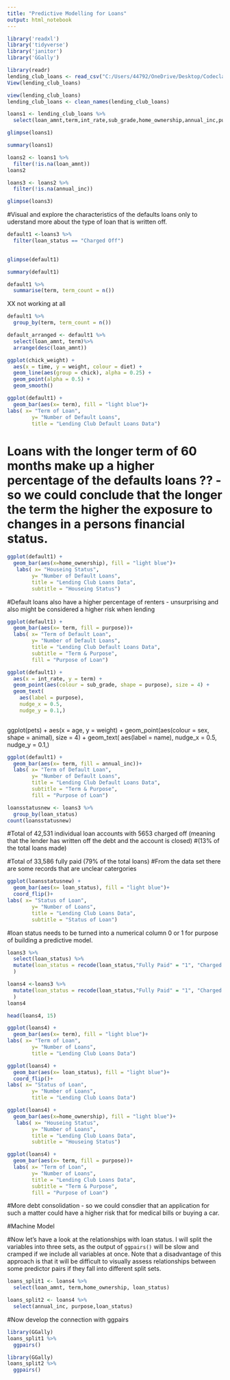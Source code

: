 ```yaml
---
title: "Predictive Modelling for Loans"
output: html_notebook
---
```

```r
library('readxl')
library('tidyverse')
library('janitor')
library('GGally')
```

```r
library(readr)
lending_club_loans <- read_csv("C:/Users/44792/OneDrive/Desktop/Codeclan 2022/final_project_loan_default_predictor/data/lending_club_loans.csv")
View(lending_club_loans)
```

```r
view(lending_club_loans)
lending_club_loans <- clean_names(lending_club_loans)

```
```r
loans1 <- lending_club_loans %>%
  select(loan_amnt,term,int_rate,sub_grade,home_ownership,annual_inc,purpose, loan_status)
```
```r
glimpse(loans1)
```
```r
summary(loans1)
```


```r
loans2 <- loans1 %>%
  filter(!is.na(loan_amnt))
loans2

loans3 <- loans2 %>%
  filter(!is.na(annual_inc))

```
```r
glimpse(loans3)
```

#Visual and explore the characteristics of the defaults loans only to uderstand more about the type of loan that is written off.

```r
default1 <-loans3 %>%
  filter(loan_status == "Charged Off")
  
```
```r
glimpse(default1)
```
```r
summary(default1)
```

```r
default1 %>%
  summarise(term, term_count = n())

```
XX not working at all


```r
default1 %>%
  group_by(term, term_count = n())
```


```r
default_arranged <- default1 %>%
  select(loan_amnt, term)%>%
  arrange(desc(loan_amnt))
```

```r
ggplot(chick_weight) + 
  aes(x = time, y = weight, colour = diet) +
  geom_line(aes(group = chick), alpha = 0.25) +
  geom_point(alpha = 0.5) +
  geom_smooth()
```


```r
ggplot(default1) +
  geom_bar(aes(x= term), fill = "light blue")+
labs( x= "Term of Loan",
        y= "Number of Default Loans",
        title = "Lending Club Default Loans Data")
```
# Loans with the longer term of 60 months make up a higher percentage of the defaults loans ?? - so we could conclude that the longer the term the higher the exposure to changes in a persons financial status.


```r
ggplot(default1) +
  geom_bar(aes(x=home_ownership), fill = "light blue")+
   labs( x= "Houseing Status",
        y= "Number of Default Loans",
        title = "Lending Club Loans Data",
        subtitle = "Houseing Status")
```
#Default loans also have a higher percentage of renters - unsurprising and also might be considered a higher risk when lending


```r
ggplot(default1) +
  geom_bar(aes(x= term, fill = purpose))+
  labs( x= "Term of Default Loan",
        y= "Number of Default Loans",
        title = "Lending Club Default Loans Data",
        subtitle = "Term & Purpose",
        fill = "Purpose of Loan")
```
```r
ggplot(default1) + 
  aes(x = int_rate, y = term) +
  geom_point(aes(colour = sub_grade, shape = purpose), size = 4) +
  geom_text(
    aes(label = purpose),
    nudge_x = 0.5,
    nudge_y = 0.1,)
  
```

ggplot(pets) + 
  aes(x = age, y = weight) +
  geom_point(aes(colour = sex, shape = animal), size = 4) +
  geom_text(
    aes(label = name),
    nudge_x = 0.5,
    nudge_y = 0.1,)
  

```r
ggplot(default1) +
  geom_bar(aes(x= term, fill = annual_inc))+
  labs( x= "Term of Default Loan",
        y= "Number of Default Loans",
        title = "Lending Club Default Loans Data",
        subtitle = "Term & Purpose",
        fill = "Purpose of Loan")
```




```r
loansstatusnew <- loans3 %>%
  group_by(loan_status)
count(loansstatusnew)
```
#Total of 42,531 individual loan accounts with 5653 charged off (meaning that the lender has written off the debt and the account is closed) 
#(13% of the total loans made)

#Total of 33,586 fully paid (79% of the total loans)
#From the data set there are some records that are unclear catergories






```r
ggplot(loansstatusnew) +
  geom_bar(aes(x= loan_status), fill = "light blue")+
  coord_flip()+
labs( x= "Status of Loan",
        y= "Number of Loans",
        title = "Lending Club Loans Data",
        subtitle = "Status of Loan")
```





#loan status needs to be turned into a numerical column 0 or 1 for purpose of building a predictive model.

```r
loans3 %>%
  select(loan_status) %>%
  mutate(loan_status = recode(loan_status,"Fully Paid" = "1", "Charged Off" = "0", "Current" = "3")
  ) 
```


```r
loans4 <-loans3 %>%
  mutate(loan_status = recode(loan_status,"Fully Paid" = "1", "Charged Off" = "0", "Current" = "3")
  ) 
loans4
```

```r
head(loans4, 15)
```


```r
ggplot(loans4) +
  geom_bar(aes(x= term), fill = "light blue")+
labs( x= "Term of Loan",
        y= "Number of Loans",
        title = "Lending Club Loans Data")
```


```r
ggplot(loans4) +
  geom_bar(aes(x= loan_status), fill = "light blue")+
  coord_flip()+
labs( x= "Status of Loan",
        y= "Number of Loans",
        title = "Lending Club Loans Data")
```

```r
ggplot(loans4) +
  geom_bar(aes(x=home_ownership), fill = "light blue")+
   labs( x= "Houseing Status",
        y= "Number of Loans",
        title = "Lending Club Loans Data",
        subtitle = "Houseing Status")
```


```r
ggplot(loans4) +
  geom_bar(aes(x= term, fill = purpose))+
  labs( x= "Term of Loan",
        y= "Number of Loans",
        title = "Lending Club Loans Data",
        subtitle = "Term & Purpose",
        fill = "Purpose of Loan")
```
#More debt consolidation - so we could consdier that an application for such a matter could have a higher risk that for medical bills or buying a car.




#Machine Model



#Now let's have a look at the relationships with loan status. I will split the variables into three sets, as the output of `ggpairs()` will be slow and cramped if we include all variables at once. Note that a disadvantage of this approach is that it will be difficult to visually assess relationships between some predictor pairs if they fall into different split sets.


```r
loans_split1 <- loans4 %>%
  select(loan_amnt, term,home_ownership, loan_status)
```


```r
loans_split2 <- loans4 %>%
  select(annual_inc, purpose,loan_status)
```

#Now develop the connection with ggpairs

```r
library(GGally)
loans_split1 %>%
  ggpairs()
```

```r
library(GGally)
loans_split2 %>%
  ggpairs()
```










